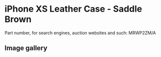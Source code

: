 # iPhone XS Leather Case - Saddle Brown

Part number, for search engines, auction websites and such: MRWP2ZM/A

## Image gallery

<div style={{ width: "768px" }}>
  <GalleryComponent
    images={[
      {
        original: "/everysource/MRWP2",
        thumbnail: "/everypreview/MRWP2",
      },
      {
        original: "/everysource/MRWP2_AV1_GOLD",
        thumbnail: "/everypreview/MRWP2_AV1_GOLD",
      },
      {
        original: "/everysource/MRWP2_AV1_SILVER",
        thumbnail: "/everypreview/MRWP2_AV1_SILVER",
      },
      {
        original: "/everysource/MRWP2_AV1_SPACE_GRAY",
        thumbnail: "/everypreview/MRWP2_AV1_SPACE_GRAY",
      },
      {
        original: "/everysource/MRWP2_AV2",
        thumbnail: "/everypreview/MRWP2_AV2",
      }
    ]}
  />
</div>